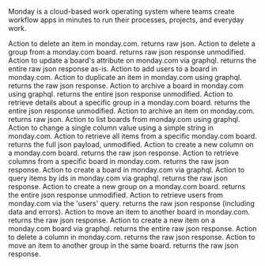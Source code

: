 Monday is a cloud-based work operating system where teams create
    workflow apps in minutes to run their processes, projects, and
    everyday work.

<Accordion title="Delete item">
Action to delete an item in monday.com. returns raw json.
</Accordion>

<Accordion title="Delete group">
Action to delete a group from a monday.com board. returns raw json response unmodified.
</Accordion>

<Accordion title="Update board">
Action to update a board's attribute on monday.com via graphql. returns the entire raw json response as-is.
</Accordion>

<Accordion title="Add users to board">
Action to add users to a board in monday.com.
</Accordion>

<Accordion title="Duplicate item">
Action to duplicate an item in monday.com using graphql. returns the raw json response.
</Accordion>

<Accordion title="Archive board">
Action to archive a board in monday.com using graphql. returns the entire json response unmodified.
</Accordion>

<Accordion title="Get group details">
Action to retrieve details about a specific group in a monday.com board. returns the entire json response unmodified.
</Accordion>

<Accordion title="Archive item">
Action to archive an item on monday.com. returns raw json.
</Accordion>

<Accordion title="List boards">
Action to list boards from monday.com using graphql.
</Accordion>

<Accordion title="Change simple column value">
Action to change a single column value using a simple string in monday.com.
</Accordion>

<Accordion title="List board items">
Action to retrieve all items from a specific monday.com board. returns the full json payload, unmodified.
</Accordion>

<Accordion title="Create column">
Action to create a new column on a monday.com board. returns the raw json response.
</Accordion>

<Accordion title="List columns">
Action to retrieve columns from a specific board in monday.com. returns the raw json response.
</Accordion>

<Accordion title="Create board">
Action to create a board in monday.com via graphql.
</Accordion>

<Accordion title="List items">
Action to query items by ids in monday.com via graphql. returns the raw json response.
</Accordion>

<Accordion title="Create group">
Action to create a new group on a monday.com board. returns the entire json response unmodified.
</Accordion>

<Accordion title="List users">
Action to retrieve users from monday.com via the 'users' query. returns the raw json response (including data and errors).
</Accordion>

<Accordion title="Move item to board">
Action to move an item to another board in monday.com. returns the raw json response.
</Accordion>

<Accordion title="Create item">
Action to create a new item on a monday.com board via graphql. returns the entire raw json response.
</Accordion>

<Accordion title="Delete column">
Action to delete a column in monday.com. returns the raw json response.
</Accordion>

<Accordion title="Move item to group">
Action to move an item to another group in the same board. returns the raw json response.
</Accordion>

